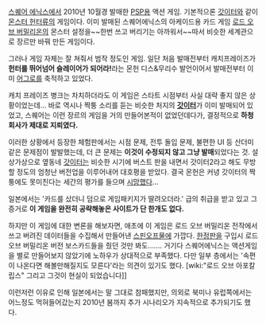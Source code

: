 [[스퀘어 에닉스]]에서 2010년 10월경 발매한 [[PSP]]용 액션 게임. 기본적으론 [[갓이터]]와 같이 [[몬스터 헌터]]류의 게임이다. 이미 발매된 스퀘어에닉스의 아케이드용 카드 게임 [[로드 오브 버밀리온]]의 몬스터 설정을~~한번 쓰고 버리기는 아까워서~~따서 비슷한 세계관으로 장르만 바꿔 만든 게임이다.

그러나 게임 자체는 잘 쳐줘서 범작 정도인 게임. 일단 처음 발매전부터 캐치프레이즈가 '''헌터를 뛰어넘어 슬레이어가 되어라!'''라는 몬헌 디스&무리수 발언이어서 발매전부터 이미 [[어그로]]를 축적하고 있었다.

캐치 프레이즈 병크는 차치하더라도 이 게임은 스타트 시점부터 사실 대략 좋지 않은 상황이었는데... 바로 역시나 짝퉁 소리를 듣는 비슷한 처지의 '''[[갓이터]]'''가 이미 발매되어 있었고, 스퀘어는 이런 장르의 게임을 거의 만들어본적이 없었던데다가, 결정적으로 '''하청회사가 제대로 지뢰였다.'''

이러한 상황에서 등장한 체험판에서는 시점 문제, 전투 돌입 문제, 불편한 UI 등 산더미같은 문제점이 발발했는데, 더 큰 문제는 '''이것이 수정되지 않고 그냥 발매'''되었다는 것.
설상가상으로 옆동네 [[갓이터]]는 비슷한 시기에 버스트 판을 내면서 갓이터2라고 해도 무방할 정도의 엄청난 버전업을 이루어내어 대호평을 받았다. 결국 몬헌은 커녕 갓이터의 짝퉁에도 못미친다는 세간의 평가를 들으며 [[시망]]했다...

일본에서는 '카드를 샀더니 덤으로 게임패키지가 딸려오더라.' 급의 취급을 받고 있고 그 증거로 '''이 게임을 완전히 공략해놓은 사이트가 단 한개도 없다.''' 

하지만 이 게임에 대한 변론을 해보자면, 애초에 이 게임은 로드 오브 버밀리온 전작에서 쓰고 버려진 데이터들을 수집해서 만들어낸 [[스핀오프]]물에 가깝다. [[한정판]]을 구입시 로드 오브 버밀리온 버전 보스카드들을 줬던 것만 봐도……. 거기다 스퀘어에닉스는 액션게임을 별로 만들어보지 않았기에 노하우가 상대적으로 부족했다.
다만 일부 층에서는 '속편이 나온다면 해볼만해질지도 모른다'라는 의견이 있기도 했다. [wiki:"로드 오브 아포칼립스" 그리고 그것이 현실이 되었습니다]]

이런저런 이유로 인해 일본에서는 말 그대로 참패했지만, 의외로 북미나 유럽쪽에서는 어느정도 먹혀들어갔는지 2010년 봄까지 추가 시나리오가 지속적으로 추가되기도 했다.
